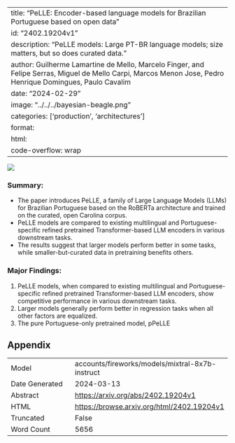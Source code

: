 
---
title: "PeLLE: Encoder-based language models for Brazilian Portuguese based on open data"
id: "2402.19204v1"
description: "PeLLE models: Large PT-BR language models; size matters, but so does curated data."
author: Guilherme Lamartine de Mello, Marcelo Finger, and Felipe Serras, Miguel de Mello Carpi, Marcos Menon Jose, Pedro Henrique Domingues, Paulo Cavalim
date: "2024-02-29"
image: "../../../bayesian-beagle.png"
categories: ['production', 'architectures']
format:
  html:
    code-overflow: wrap
---

![](../../../bayesian-beagle.png)

### Summary:

- The paper introduces PeLLE, a family of Large Language Models (LLMs) for Brazilian Portuguese based on the RoBERTa architecture and trained on the curated, open Carolina corpus.
- PeLLE models are compared to existing multilingual and Portuguese-specific refined pretrained Transformer-based LLM encoders in various downstream tasks.
- The results suggest that larger models perform better in some tasks, while smaller-but-curated data in pretraining benefits others.

### Major Findings:
1. PeLLE models, when compared to existing multilingual and Portuguese-specific refined pretrained Transformer-based LLM encoders, show competitive performance in various downstream tasks.
2. Larger models generally perform better in regression tasks when all other factors are equalized.
3. The pure Portuguese-only pretrained model, pPeLLE

## Appendix

|          |          |
|----------|----------|
| Model     | accounts/fireworks/models/mixtral-8x7b-instruct       |
| Date Generated     | 2024-03-13       |
| Abstract | [https://arxiv.org/abs/2402.19204v1](https://arxiv.org/abs/2402.19204v1)        |
| HTML     | [https://browse.arxiv.org/html/2402.19204v1](https://browse.arxiv.org/html/2402.19204v1)       |
| Truncated       | False       |
| Word Count       | 5656       |